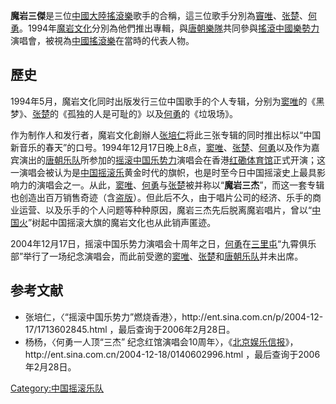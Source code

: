 '''魔岩三傑'''是三位[[中國大陸|中國大陸]][[搖滾樂|搖滾樂]]歌手的合稱，這三位歌手分別為[[竇唯|竇唯]]、[[張楚_(歌手)|张楚]]、[[何勇_(歌手)|何勇]]。1994年[[魔岩文化|魔岩文化]]分別為他們推出專輯，與[[唐朝樂隊|唐朝樂隊]]共同參與[[搖滾中國樂勢力|搖滾中國樂勢力]]演唱會，被視為[[中國搖滾樂|中國搖滾樂]]在當時的代表人物。

==歷史==
1994年5月，魔岩文化同时出版发行三位中国歌手的个人专辑，分别为[[窦唯|窦唯]]的《黑梦》、[[張楚_(歌手)|张楚]]的《孤独的人是可耻的》以及[[何勇_(歌手)|何勇]]的《垃圾场》。

作为制作人和发行者，魔岩文化創辦人[[张培仁|张培仁]]将此三张专辑的同时推出标以“中国新音乐的春天”的口号。1994年12月17日晚上8点，[[窦唯|窦唯]]、[[張楚_(歌手)|张楚]]、[[何勇_(歌手)|何勇]]以及作为嘉宾演出的[[唐朝乐队|唐朝乐队]]所参加的[[摇滚中国乐势力|摇滚中国乐势力]]演唱会在香港[[红磡体育馆|红磡体育馆]]正式开演；这一演唱会被认为是[[中国摇滚乐|中国摇滚乐]]黄金时代的旗帜，也是时至今日中国摇滚史上最具影响力的演唱会之一。从此，[[窦唯|窦唯]]、[[何勇_(歌手)|何勇]]与[[張楚_(歌手)|张楚]]被并称以“'''魔岩三杰'''”，而这一套专辑也创造出百万销售奇迹（含[[盗版|盗版]]）。但此后不久，由于唱片公司的经济、乐手的商业运营、以及乐手的个人问题等种种原因，魔岩三杰先后脱离魔岩唱片，曾以“[[中国火|中国火]]”树起中国摇滚大旗的魔岩文化也从此销声匿迹。 

2004年12月17日，摇滚中国乐势力演唱会十周年之日，[[何勇_(歌手)|何勇]]在[[三里屯|三里屯]]“九霄俱乐部”举行了一场纪念演唱会，而此前受邀的[[窦唯|窦唯]]、[[張楚_(歌手)|张楚]]和[[唐朝乐队|唐朝乐队]]并未出席。

==参考文献==
*张培仁，〈“摇滚中国乐势力”燃烧香港〉，http://ent.sina.com.cn/p/2004-12-17/1713602845.html ，最后查询于2006年2月28日。
*杨杨，〈何勇一人顶“三杰” 纪念红馆演唱会10周年〉，《[[北京娱乐信报|北京娱乐信报]]》，http://ent.sina.com.cn/2004-12-18/0140602996.html ，最后查询于2006年2月28日。

{{singer-stub}}

[[Category:中国摇滚乐队|Category:中国摇滚乐队]]